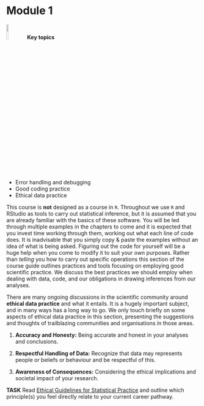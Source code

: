 # Module 1 {-}

<div class="alert alert-success" role="alert">
![](https://github.com/BIOSCI738/cowstats/blob/main/img/code_bell.png?raw=true){width=10%} <strong>Key topics</strong> 

<ul>
   <li>Error handling and debugging</li>
   <li>Good coding practice</li>
   <li>Ethical data practice</li>
 </ul>

</div>

This course is **not** designed as a course in `R`. Throughout we use `R` and RStudio as tools to carry out statistical inference, but it is assumed that you are already familiar with the basics of these software. You will be led through multiple examples in the chapters to come and it is expected that you invest time working through them, working out what each line of code does. It is inadvisable that you simply copy \& paste the examples without an idea of what is being asked. Figuring out the code for yourself will be a huge help when you come to modify it to suit your own purposes. Rather than *telling* you how to carry out specific operations this section of the course guide outlines practices and tools focusing on employing good scientific practice. We discuss the best practices we should employ when dealing with data, code, and our obligations in drawing inferences from our analyses.


There are many ongoing discussions in the scientific community around **ethical data practice** and what it entails. It is a hugely important subject, and in many ways has a long way to go. We only touch briefly on some aspects of ethical data practice in this section, presenting the suggestions and thoughts of trailblazing communities and organisations in those areas.

 1.  **Accuracy and Honesty:** Being accurate and honest in your analyses and conclusions.

 2.  **Respectful Handling of Data:** Recognize that data may represents people or beliefs or behaviour and be respectful of this.

 3.  **Awareness of Consequences:** Considering the ethical implications and societal impact of your research.



<div class="alert alert-warning">
  <strong>TASK</strong> Read [Ethical Guidelines for Statistical Practice](https://www.amstat.org/your-career/ethical-guidelines-for-statistical-practice) and outline which principle(s) you feel directly relate to your current career pathway.
</div>